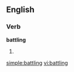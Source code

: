 
==English==

===Verb===
'''battling'''

# {{present participle of|[[battle]]}}

[[simple:battling]]
[[vi:battling]]